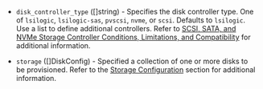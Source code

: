 <!-- Code generated from the comments of the StorageConfig struct in builder/vsphere/common/storage_config.go; DO NOT EDIT MANUALLY -->

- `disk_controller_type` ([]string) - Specifies the disk controller type. One of `lsilogic`, `lsilogic-sas`, `pvscsi`, `nvme`, or `scsi`. Defaults to `lsilogic`.
  Use a list to define additional controllers.
  Refer to [SCSI, SATA, and NVMe Storage Controller Conditions, Limitations, and Compatibility](https://docs.vmware.com/en/VMware-vSphere/8.0/vsphere-vm-administration/GUID-5872D173-A076-42FE-8D0B-9DB0EB0E7362.html)
  for additional information.

- `storage` ([]DiskConfig) - Specified a collection of one or more disks to be provisioned. Refer to the [Storage Configuration](#storage-configuration) section for additional information.

<!-- End of code generated from the comments of the StorageConfig struct in builder/vsphere/common/storage_config.go; -->
